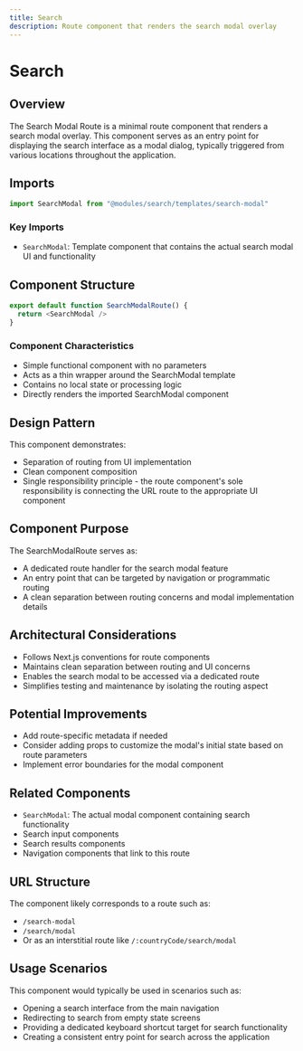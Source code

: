 ```yaml
---
title: Search
description: Route component that renders the search modal overlay
---
```


# Search

## Overview

The Search Modal Route is a minimal route component that renders a search modal overlay. This component serves as an entry point for displaying the search interface as a modal dialog, typically triggered from various locations throughout the application.

## Imports

```typescript copy
import SearchModal from "@modules/search/templates/search-modal"
```

### Key Imports
- `SearchModal`: Template component that contains the actual search modal UI and functionality

## Component Structure

```typescript copy
export default function SearchModalRoute() {
  return <SearchModal />
}
```

### Component Characteristics
- Simple functional component with no parameters
- Acts as a thin wrapper around the SearchModal template
- Contains no local state or processing logic
- Directly renders the imported SearchModal component

## Design Pattern

This component demonstrates:
- Separation of routing from UI implementation
- Clean component composition
- Single responsibility principle - the route component's sole responsibility is connecting the URL route to the appropriate UI component

## Component Purpose

The SearchModalRoute serves as:
- A dedicated route handler for the search modal feature
- An entry point that can be targeted by navigation or programmatic routing
- A clean separation between routing concerns and modal implementation details

## Architectural Considerations
- Follows Next.js conventions for route components
- Maintains clean separation between routing and UI concerns
- Enables the search modal to be accessed via a dedicated route
- Simplifies testing and maintenance by isolating the routing aspect

## Potential Improvements
- Add route-specific metadata if needed
- Consider adding props to customize the modal's initial state based on route parameters
- Implement error boundaries for the modal component

## Related Components
- `SearchModal`: The actual modal component containing search functionality
- Search input components
- Search results components
- Navigation components that link to this route

## URL Structure
The component likely corresponds to a route such as:
- `/search-modal`
- `/search/modal`
- Or as an interstitial route like `/:countryCode/search/modal`

## Usage Scenarios
This component would typically be used in scenarios such as:
- Opening a search interface from the main navigation
- Redirecting to search from empty state screens
- Providing a dedicated keyboard shortcut target for search functionality
- Creating a consistent entry point for search across the application
